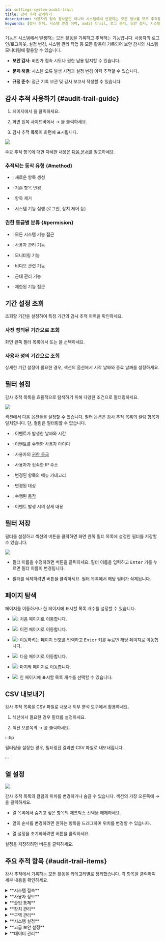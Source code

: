 ```yaml
---
id: settings-system-audit-trail
title: 감사 추적 관리하기
description: 사용자의 접속 정보뿐만 아니라 시스템에서 변경되는 모든 정보를 모두 추적할 수 있습니다.
keywords: [감사 추적, 시스템 변경 이력, audit trail, 로그 관리, 보안 감사, 시스템 모니터링]
---
```


<Cmd sid='setting.menu.system.auditTrail' /> 기능은 시스템에서 발생하는 모든 활동을 기록하고 추적하는 기능입니다. 사용자의 로그인/로그아웃, 설정 변경, 시스템 관리 작업 등 모든 활동이 기록되어 보안 감사와 시스템 모니터링에 활용할 수 있습니다.

* **보안 감사**: 비인가 접속 시도나 권한 남용 탐지할 수 있습니다.

* **문제 해결**: 시스템 오류 발생 시점과 설정 변경 이력 추적할 수 있습니다.

* **규정 준수**: 접근 기록 보관 및 감사 보고서 작성할 수 있습니다.

## 감사 추적 사용하기 {#audit-trail-guide}

1. <Cmd sid='shell.header.launcher' /> 페이지에서 <Cmd sid='shell.header.setting' />을 클릭하세요.

1. 화면 왼쪽 사이드바에서 <Cmd sid='setting.menu.system.root' /> → <Cmd sid='setting.menu.system.auditTrail' />을 클릭하세요.

1. 감사 추적 목록이 화면에 표시됩니다.

<Image src='/img/biostarx-settings-system-audit-trail.png' />

주요 추적 항목에 대한 자세한 내용은 [다음 문서](#audit-trail-items)를 참고하세요.

### 추적되는 동작 유형 {#method}

* <Cmd sid='audit.method.1' product='2' />: 새로운 항목 생성

* <Cmd sid='audit.method.3' product='2' />: 기존 항목 변경

* <Cmd sid='audit.method.4' product='2' />: 항목 제거

* <Cmd sid='audit.method.2' product='2' />: 시스템 기능 실행 (로그인, 장치 제어 등)

### 권한 등급별 분류 {#permision}

* <Cmd sid='audit.permission.1' product='2' />: 모든 시스템 기능 접근

* <Cmd sid='audit.permission.2' product='2' />: 사용자 관리 기능

* <Cmd sid='audit.permission.3' product='2' />: 모니터링 기능

* <Cmd sid='audit.permission.253' product='2' />: 비디오 관련 기능

* <Cmd sid='audit.permission.254' product='2' />: 근태 관리 기능

* <Cmd sid='audit.permission.255' product='2' />: 제한된 기능 접근


## 기간 설정 조회

조회할 기간을 설정하여 특정 기간의 감사 추적 이력을 확인하세요.

### 사전 정의된 기간으로 조회

화면 왼쪽 필터 목록에서 <Cmd sid='auditTrail.filter.one_month' product='2' /> 또는 <Cmd sid='auditTrail.filter.three_month' product='2' />을 선택하세요.

### 사용자 정의 기간으로 조회

상세한 기간 설정이 필요한 경우, <Cmd sid='auditTrail.filter.title' product='2' /> 섹션의 <Cmd sid='common.datetime' product='2' /> 옵션에서 시작 날짜와 종료 날짜를 설정하세요.


## 필터 설정

감사 추적 목록을 효율적으로 탐색하기 위해 다양한 조건으로 필터링하세요.

<Image src='/img/biostarx-settings-system-audit-trail-list.png' />

<Cmd sid='auditTrail.filter.title' product='2' /> 섹션에서 다음 옵션들을 설정할 수 있습니다. 필터 옵션은 감사 추적 목록의 컬럼 항목과 일치합니다. 단, <Cmd sid='auditTrail.content' product='2' /> 컬럼은 필터링할 수 없습니다.

* <Cmd sid='common.datetime' product='2' />: 이벤트가 발생한 날짜와 시간

* <Cmd sid='common.gnb.user' product='2' />: 이벤트를 수행한 사용자 아이디

* <Cmd sid='user.bioStarOperator' product='2' />: 사용자의 [권한 등급](#permision)

* <Cmd sid='auditTrail.ip' product='2' />: 사용자가 접속한 IP 주소

* <Cmd sid='auditTrail.menu' product='2' />: 변경된 항목의 메뉴 카테고리

* <Cmd sid='auditTrail.target' product='2' />: 변경된 대상

* <Cmd sid='auditTrail.method' product='2' />: 수행된 [동작](#method)

* <Cmd sid='auditTrail.content' product='2' />: 이벤트 발생 시의 상세 내용


## 필터 저장

필터를 설정하고 <Cmd sid='auditTrail.filter.title' product='2' /> 섹션의 <Cmd sid="ta.report.condition.saveFilter.button" product='2' /> 버튼을 클릭하면 화면 왼쪽 필터 목록에 설정한 필터를 저장할 수 있습니다.

<Image src='/img/biostarx-settings-system-audit-trail-add-filter.png' />

* 필터 이름을 수정하려면 <IcEditUL /> 버튼을 클릭하세요. 필터 이름을 입력하고 <Kbd>Enter</Kbd> 키를 누르면 필터 이름이 변경됩니다.

* 필터를 삭제하려면 <IcTrash2 /> 버튼을 클릭하세요. 필터 목록에서 해당 필터가 삭제됩니다.


## 페이지 탐색

페이지를 이동하거나 한 페이지에 표시할 목록 개수를 설정할 수 있습니다.

* <Image src='/img/common/ico-audit-trail-first-page.png' ico alone />: 처음 페이지로 이동합니다.

* <Image src='/img/common/ico-audit-trail-previous-page.png' ico alone />: 이전 페이지로 이동합니다.

* <Image src='/img/common/ico-audit-trail-nav-page.png' ico alone />: 이동하려는 페이지 번호를 입력하고 <Kbd>Enter</Kbd> 키를 누르면 해당 페이지로 이동합니다.

* <Image src='/img/common/ico-audit-trail-next-page.png' ico alone />: 다음 페이지로 이동합니다.

* <Image src='/img/common/ico-audit-trail-last-page.png' ico alone />: 마지막 페이지로 이동합니다.

* <Image src='/img/ico-audit-trail-rows-page.png' ico />: 한 페이지에 표시할 목록 개수를 선택할 수 있습니다.


## CSV 내보내기

감사 추적 목록을 CSV 파일로 내보내 외부 분석 도구에서 활용하세요.

1. <Cmd sid='auditTrail.filter.title' product='2' /> 섹션에서 필요한 경우 필터를 설정하세요.

2. 섹션 오른쪽의 <IcMoreW /> → <Cmd sid='audit.user.csv_export' product='2' />를 클릭하세요.

:::tip

필터링을 설정한 경우, 필터링된 결과만 CSV 파일로 내보내집니다.

:::

## 열 설정

<Columns>

<Column className='width--40'><Image src='/img/biostarx-settings-system-audit-trail-column-setting.png' /></Column>

<Column className='padding--l20'>

감사 추적 목록의 컬럼의 위치를 변경하거나 숨길 수 있습니다. <Cmd sid='auditTrail.filter.title' product='2' /> 섹션의 가장 오른쪽에 <IcMoreW /> → <Cmd sid='menu.columnSetting' product='2' />을 클릭하세요.

* 열 목록에서 숨기고 싶은 항목의 체크박스 선택을 해제하세요.

* 열의 순서를 변경하려면 원하는 항목을 드래그하여 위치를 변경할 수 있습니다.

* 열 설정을 초기화하려면 <Cmd sid='columnSetting.button.defaultColumn' product='2' /> 버튼을 클릭하세요.

설정을 저장하려면 <Cmd sid='button.apply' product='2' /> 버튼을 클릭하세요.

</Column>

</Columns>



## 주요 추적 항목 {#audit-trail-items}

감사 추적에서 기록하는 모든 활동을 카테고리별로 정리했습니다. 각 항목을 클릭하여 세부 내용을 확인하세요.

<details>
<summary>**시스템 접속**</summary>

* **로그인**: <Cmd sid='audit.system.login' product='2' />

* **다중 인증 로그인**: <Cmd sid='audit.system.fingerprint_login' product='2' />

* **로그아웃**: <Cmd sid='audit.system.logout' product='2' />

* **로그인 실패 횟수 초과**: <Cmd sid='audit.system.maximum_invalid_attempts' product='2' />

</details>

<details>
<summary>**사용자 정보**</summary>

* **기본 정보**: <Cmd sid='audit.user.name' product='2' />, <Cmd sid='audit.user.user_id' product='2' />, <Cmd sid='audit.user.login_id' product='2' />, <Cmd sid='audit.user.email' product='2' />, <Cmd sid='audit.user.phone' product='2' />

* **인증 정보**: <Cmd sid='audit.user.password' product='2' />, <Cmd sid='audit.user.pin' product='2' />, <Cmd sid='audit.user.fingerprint_templates' product='2' />, <Cmd sid='audit.user.faces' product='2' />, <Cmd sid='audit.user.cards' product='2' />

* **권한 및 그룹**: <Cmd sid='audit.user.permission' product='2' />, <Cmd sid='audit.user.access_groups' product='2' />, <Cmd sid='audit.user.user_group_id' product='2' />, <Cmd sid='audit.user.private_operation_modes' product='2' />

* **사용자 상태**: <Cmd sid='audit.user.disabled' product='2' />, <Cmd sid='audit.user.start_datetime' product='2' />, <Cmd sid='audit.user.expiry_datetime' product='2' />

* **데이터 관리**: <Cmd sid='audit.user.csv_import' product='2' />, <Cmd sid='audit.user.csv_export' product='2' />, <Cmd sid='audit.user.data_import' product='2' />, <Cmd sid='audit.user.data_export' product='2' />

* **장치 연동**: <Cmd sid='audit.user.export' product='2' />, <Cmd sid='audit.user.remove' product='2' />

* **기타**: <Cmd sid='audit.user.photo' product='2' />, <Cmd sid='audit.user.user_custom_fields' product='2' />, <Cmd sid='audit.user.security_level' product='2' />, <Cmd sid='audit.user.report' product='2' />

* **관리**: <Cmd sid='audit.user.csv_export.absence' product='2' />, <Cmd sid='audit.user.delete.absence' product='2' />, <Cmd sid='team.menu.faceMigration' />, <Cmd sid='user.list.visualFaceImport.title' />

* **이메일 기능**: <Cmd sid='audit.user.emailSentSuccess' product='2' />, <Cmd sid='audit.user.emailSentFail' product='2' />

</details>

<details>
<summary>**출입 통제**</summary>

* **출입문 설정**: <Cmd sid='audit.door.name' product='2' />, <Cmd sid='audit.door.description' product='2' />, <Cmd sid='audit.door.door_group_id' product='2' />

* **출입문 장치**: <Cmd sid='audit.door.entry_device_id' product='2' />, <Cmd sid='audit.door.exit_device_id' product='2' />, <Cmd sid='audit.door.relay_output_id' product='2' />, <Cmd sid='audit.door.sensor_input_id' product='2' />, <Cmd sid='audit.door.exit_button_input_id' product='2' />

* **출입문 제어**: <Cmd sid='audit.door.open_duration' product='2' />, <Cmd sid='audit.door.open_once' product='2' />, <Cmd sid='audit.door.open_timeout' product='2' />, <Cmd sid='audit.door.dual_authentication' product='2' />, <Cmd sid='audit.door.unconditional_lock' product='2' />

* **출입문 동작**: <Cmd sid='audit.door.lock' product='2' />, <Cmd sid='audit.door.unlock' product='2' />, <Cmd sid='audit.door.release' product='2' />, <Cmd sid='audit.door.open' product='2' />, <Cmd sid='audit.door.clear_alarm' product='2' />, <Cmd sid='audit.door.clear_apb' product='2' />, <Cmd sid='audit.door.clear_apb_ex' product='2' />, <Cmd sid='audit.door.clear_timed_apb_ex' product='2' />

* **출입그룹**: <Cmd sid='audit.access_group.name' product='2' />, <Cmd sid='audit.access_group.description' product='2' />, <Cmd sid='audit.access_group.access_levels' product='2' />, <Cmd sid='audit.access_group.user_groups' product='2' />, <Cmd sid='audit.access_group.users' product='2' />

* **출입등급**: <Cmd sid='audit.access_level.name' product='2' />, <Cmd sid='audit.access_level.description' product='2' />, <Cmd sid='audit.access_level.access_level_items' product='2' />

* **엘리베이터 설정**: <Cmd sid='audit.elevator.name' product='2' />, <Cmd sid='audit.elevator.description' product='2' />, <Cmd sid='audit.elevator.elevator_group_id' product='2' />, <Cmd sid='audit.elevator.floors' product='2' />, <Cmd sid='audit.elevator.active_timeout' product='2' />

* **엘리베이터 장치**: <Cmd sid='audit.elevator.control_device_id' product='2' />, <Cmd sid='audit.elevator.reader_devices' product='2' />, <Cmd sid='audit.elevator.module_devices' product='2' />, <Cmd sid='audit.elevator.tamper_device' product='2' />

* **엘리베이터 제어**: <Cmd sid='audit.elevator.dual_authentication' product='2' />, <Cmd sid='audit.elevator.trigger_actions' product='2' />

* **엘리베이터 동작**: <Cmd sid='audit.elevator.lock' product='2' />, <Cmd sid='audit.elevator.unlock' product='2' />, <Cmd sid='audit.elevator.release' product='2' />, <Cmd sid='audit.elevator.open' product='2' />, <Cmd sid='audit.elevator.clear_alarm' product='2' />, <Cmd sid='audit.elevator.clear_apb' product='2' />

* **층등급**: <Cmd sid='audit.floor_level.name' product='2' />, <Cmd sid='audit.floor_level.description' product='2' />, <Cmd sid='audit.floor_level.id' product='2' />, <Cmd sid='audit.floor_level.floor_level_items' product='2' />

</details>

<details>
<summary>**장치 관리**</summary>

* **장치 기본 설정**: <Cmd sid='audit.device.name' product='2' />, <Cmd sid='audit.device.device_group_id' product='2' />, <Cmd sid='audit.device.timezone' product='2' />

* **인증 설정**: <Cmd sid='audit.device.authentication' product='2' />, <Cmd sid='audit.device.fingerprint' product='2' />, <Cmd sid='audit.device.face' product='2' />, <Cmd sid='audit.device.card' product='2' />

* **인터페이스 설정**: <Cmd sid='audit.device.display' product='2' />, <Cmd sid='audit.device.imageLogEventInfo' product='2' />, <Cmd sid='audit.device.use_image_log' product='2' />

* **통신 설정**: <Cmd sid='audit.device.lan' product='2' />, <Cmd sid='audit.device.server' product='2' />, <Cmd sid='audit.device.rs485' product='2' />, <Cmd sid='audit.device.wlan' product='2' />, <Cmd sid='audit.device.wiegand' product='2' />, <Cmd sid='audit.device.wiegand_io' product='2' />, <Cmd sid='audit.device.usb' product='2' />, <Cmd sid='audit.device.voip' product='2' />

* **기능 설정**: <Cmd sid='audit.device.system' product='2' />, <Cmd sid='audit.device.tna' product='2' />, <Cmd sid='audit.device.trigger_actions' product='2' />, <Cmd sid='audit.device.camera_frequency' product='2' />

* **사용자 관리**: <Cmd sid='audit.device.export' product='2' />

* **장치 제어**: <Cmd sid='audit.device.connect' product='2' />, <Cmd sid='audit.device.disconnect' product='2' />, <Cmd sid='audit.device.sync' product='2' />, <Cmd sid='audit.device.deleteNsync' product='2' />, <Cmd sid='audit.device.discover_wiegand' product='2' />

* **시스템 관리**: <Cmd sid='audit.device.factory_reset' product='2' />, <Cmd sid='audit.device.reset' product='2' />, <Cmd sid='audit.device.update' product='2' />, <Cmd sid='audit.device.sync_time' product='2' />, <Cmd sid='audit.device.license' product='2' />

* **장치 상태**: <Cmd sid='audit.device.locked' product='2' />, <Cmd sid='audit.device.clear_alarm' product='2' />, <Cmd sid='audit.device.delete' product='2' />

</details>

<details>
<summary>**구역 관리**</summary>

* **구역 기본 설정**: <Cmd sid='audit.zone.name' product='2' />, <Cmd sid='audit.zone.description' product='2' />, <Cmd sid='audit.zone.zone_type' product='2' />, <Cmd sid='audit.zone.enable' product='2' />, <Cmd sid='audit.zone.is_global' product='2' />

* **안티패스백 구역**: <Cmd sid='audit.zone.antipassback' product='2' />, <Cmd sid='audit.zone.clear_apb' product='2' />, <Cmd sid='audit.zone.clear_apb_ex' product='2' />

* **화재경보 구역**: <Cmd sid='audit.zone.fire_alarm' product='2' />

* **스케줄 제어 구역**: <Cmd sid='audit.zone.forced_lock' product='2' />, <Cmd sid='audit.zone.forced_unlock' product='2' />

* **재실 인원 관리**: <Cmd sid='audit.zone.increase_occupancy' product='2' />, <Cmd sid='audit.zone.decrease_occupancy' product='2' />, <Cmd sid='audit.zone.set_occupancy' product='2' />

* **구역 제어**: <Cmd sid='audit.zone.lock' product='2' />, <Cmd sid='audit.zone.unlock' product='2' />, <Cmd sid='audit.zone.release' product='2' />, <Cmd sid='audit.zone.open' product='2' />, <Cmd sid='audit.zone.clear_alarm' product='2' />

</details>

<details>
<summary>**시스템 설정**</summary>

* **서버 설정**: <Cmd sid='audit.setting.server.server_addr' product='2' />, <Cmd sid='audit.setting.server.server_port' product='2' />, <Cmd sid='audit.setting.server.https' product='2' />, <Cmd sid='audit.setting.server.session_timeout' product='2' />

* **보안 설정**: <Cmd sid='audit.setting.server.secure_communication' product='2' />, <Cmd sid='audit.setting.server.password_strength' product='2' />, <Cmd sid='audit.setting.server.server_matching' product='2' />

* **동기화 설정**: <Cmd sid='audit.setting.server.log_sync_method' product='2' />, <Cmd sid='audit.setting.server.user_sync_method' product='2' />

* **장치 설정**: <Cmd sid='audit.setting.server.enrollment_device_list' product='2' />, <Cmd sid='audit.setting.server.fingerprint_format' product='2' />, <Cmd sid='audit.setting.server.support_mobile_credential' product='2' />, <Cmd sid='audit.setting.server.use_photo_log' product='2' />

* **라이선스**: <Cmd sid='audit.setting.server.licenses' product='2' />

* **클라우드 설정**: <Cmd sid='audit.setting.cloud.use_cloud' product='2' />, <Cmd sid='audit.setting.cloud.server_address' product='2' />, <Cmd sid='audit.setting.cloud.sub_domain' product='2' />, <Cmd sid='audit.setting.cloud.email' product='2' />, <Cmd sid='audit.setting.cloud.http_port' product='2' />, <Cmd sid='audit.setting.cloud.version' product='2' />

* **기본 설정**: <Cmd sid='audit.setting.preference.language' product='2' />, <Cmd sid='audit.setting.preference.date_format' product='2' />, <Cmd sid='audit.setting.preference.time_format' product='2' />, <Cmd sid='audit.setting.preference.time_zone' product='2' />

* **스케줄 설정**: <Cmd sid='audit.setting.schedule.name' product='2' />, <Cmd sid='audit.setting.schedule.description' product='2' />, <Cmd sid='audit.setting.schedule.id' product='2' />, <Cmd sid='audit.setting.schedule.daily_schedules' product='2' />, <Cmd sid='audit.setting.schedule.holiday_schedules' product='2' />, <Cmd sid='audit.setting.schedule.start_date' product='2' />, <Cmd sid='audit.setting.schedule.use_daily_iteration' product='2' />, <Cmd sid='audit.setting.schedule.days_of_iteration' product='2' />

* **휴일 설정**: <Cmd sid='audit.setting.holiday_group.name' product='2' />, <Cmd sid='audit.setting.holiday_group.description' product='2' />, <Cmd sid='audit.setting.holiday_group.setting.holidays' product='2' />

* **경보 설정**: <Cmd sid='audit.setting.event_type.alert_on' product='2' />, <Cmd sid='audit.setting.event_type.alert_off' product='2' />

* **이미지 로그 설정**: <Cmd sid='audit.setting.image_filter.EventFilterCollection' product='2' />, <Cmd sid='audit.setting.image_filter.CutoffOption' product='2' />

* **모바일 크리덴셜**: <Cmd sid='audit.setting.mobileCredential.use' product='2' />, <Cmd sid='audit.setting.mobileCredential.notUse' product='2' />

* **얼굴 그룹 매칭**: <Cmd sid='audit.setting.face_group.use_face_group' product='2' />, <Cmd sid='audit.setting.face_group.device_ids' product='2' />, <Cmd sid='audit.setting.face_group.face_groups' product='2' />

</details>

<details>
<summary>**고급 보안 설정**</summary>

* **스마트 카드 - DESFire**: <Cmd sid='audit.setting.smartcard.desfire_app_id' product='2' />, <Cmd sid='audit.setting.smartcard.desfire_file_id' product='2' />, <Cmd sid='audit.setting.smartcard.desfire_encryption_type' product='2' />, <Cmd sid='audit.setting.smartcard.desfire_primary_key' product='2' />, <Cmd sid='audit.setting.smartcard.desfire_second_key' product='2' />

* **스마트 카드 - iClass**: <Cmd sid='audit.setting.smartcard.iclass_primary_key' product='2' />, <Cmd sid='audit.setting.smartcard.iclass_second_key' product='2' />, <Cmd sid='audit.setting.smartcard.iclass_start_block_index' product='2' />

* **스마트 카드 - MIFARE**: <Cmd sid='audit.setting.smartcard.mifare_primary_key' product='2' />, <Cmd sid='audit.setting.smartcard.mifare_second_key' product='2' />, <Cmd sid='audit.setting.smartcard.mifare_start_block_index' product='2' />, <Cmd sid='audit.setting.smartcard.use_mifare_primary_key' product='2' />, <Cmd sid='audit.setting.smartcard.use_mifare_second_key' product='2' />

* **스마트 카드 - Mobile**: <Cmd sid='audit.setting.smartcard.mobile_primary_key' product='2' />, <Cmd sid='audit.setting.smartcard.mobile_second_key' product='2' />

* **스마트 카드 - 일반**: <Cmd sid='audit.setting.smartcard.name' product='2' />, <Cmd sid='audit.setting.smartcard.number_of_template' product='2' />, <Cmd sid='audit.setting.smartcard.template_size' product='2' />, <Cmd sid='audit.setting.smartcard.use_second_key' product='2' />

* **Wiegand 설정**: <Cmd sid='audit.setting.wiegand_format.name' product='2' />, <Cmd sid='audit.setting.wiegand_format.description' product='2' />, <Cmd sid='audit.setting.wiegand_format.id' product='2' />, <Cmd sid='audit.setting.wiegand_format.length' product='2' />, <Cmd sid='audit.setting.wiegand_format.id_fields' product='2' />, <Cmd sid='audit.setting.wiegand_format.parity_fields' product='2' />, <Cmd sid='audit.setting.wiegand_format.parity_positions' product='2' />, <Cmd sid='audit.setting.wiegand_format.parity_types' product='2' />, <Cmd sid='audit.setting.wiegand_format.use_facility_code' product='2' />

* **작업 조건 및 동작**: <Cmd sid='audit.setting.trigger_action.name' product='2' />, <Cmd sid='audit.setting.trigger_action.trigger' product='2' />, <Cmd sid='audit.setting.trigger_action.action' product='2' />, <Cmd sid='audit.setting.trigger_action.schedule_id' product='2' />

* **커스텀 권한**: <Cmd sid='audit.setting.permission.name' product='2' />, <Cmd sid='audit.setting.permission.description' product='2' />, <Cmd sid='audit.setting.permission.id' product='2' />, <Cmd sid='audit.setting.permission.operator' product='2' />, <Cmd sid='audit.setting.permission.permission_items' product='2' />

* **커스텀 필드**: <Cmd sid='audit.setting.custom_fields.name' product='2' />, <Cmd sid='audit.setting.custom_fields.id' product='2' />

* **신호 설정**: <Cmd sid='audit.setting.output_signal.name' product='2' />, <Cmd sid='audit.setting.output_signal.delay' product='2' />, <Cmd sid='audit.setting.output_signal.count' product='2' />, <Cmd sid='audit.setting.output_signal.on_duration' product='2' />, <Cmd sid='audit.setting.output_signal.off_duration' product='2' />

</details>

<details>
<summary>**데이터 관리**</summary>

* **시스템 백업**: <Cmd sid='audit.menu.systemBackup' product='2' />

* **비디오 관리**: <Cmd sid='audit.video.camera' product='2' />, <Cmd sid='audit.video.rule' product='2' />

* **방문자 관리**: <Cmd sid='audit.menu.visitor' product='2' />, <Cmd sid='audit.menu.visitor.setting' product='2' />

* **그래픽 맵**: <Cmd sid='audit.menu.graphicMap' product='2' />

* **포트 관리**: <Cmd sid='audit.menu.port' product='2' />

* **일광 절약 시간**: <Cmd sid='audit.menu.setting.dst' product='2' />

* **사용자 지정 인터페이스**: <Cmd sid='audit.menu.setting.quick_action' product='2' />

</details>